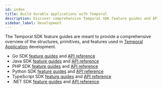```yaml
---
id: index
title: Build durable applications with Temporal
description: Discover comprehensive Temporal SDK feature guides and API references. Enhance your Temporal Application development with Go, Java, PHP, Python, TypeScript, and .NET.
sidebar_label: Development
---
```



The Temporal SDK feature guides are meant to provide a comprehensive overview of the structures, primitives, and features used in [Temporal Application](/temporal#temporal-application) development.

<SdkLogos />

- Go SDK [feature guides](/develop/go) and [API reference](http://t.mp/go-api)
- Java SDK [feature guides](/develop/java) and [API reference](http://t.mp/java-api)
- PHP SDK [feature guides](/develop/php) and [API reference](https://php.temporal.io/namespaces/temporal.html)
- Python SDK [feature guides](/develop/python) and [API reference](https://python.temporal.io)
- TypeScript SDK [feature guides](/develop/typescript) and [API reference](https://typescript.temporal.io)
- .NET SDK [feature guides](/develop/dotnet) and [API reference](https://dotnet.temporal.io/)
